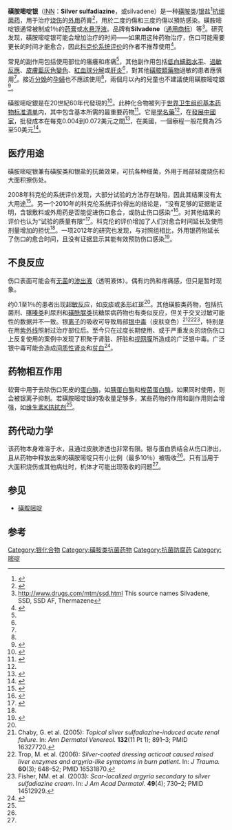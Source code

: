 {{not|磺胺嘧啶}}
{{Drugbox
| Verifiedfields = changed
| verifiedrevid = 464391482
| IUPAC_name = Silver [(4-aminophenyl)sulfonyl](pyrimidin-2-yl)azanide
| image = Silver sulfadiazine Structural Formula V1.svg

<!--Clinical data-->
| tradename = Silvadene
| Drugs.com = {{drugs.com|monograph|silver_sulfadiazine}}
| MedlinePlus = a682598
| pregnancy_AU = <!-- A / B1 / B2 / B3 / C / D / X -->
| pregnancy_US = <!-- A / B            / C / D / X -->
| pregnancy_category = B（不建议在妊娠晚期使用）
| legal_AU = <!-- S2, S3, S4, S5, S6, S7, S8, S9 or Unscheduled-->
| legal_CA = <!-- Schedule I, II, III, IV, V, VI, VII, VIII -->
| legal_UK = <!-- GSL, P, POM, CD, or Class A, B, C -->
| legal_US = <!-- OTC / Rx-only / Schedule I, II, III, IV, V -->
| legal_status = Rx
| routes_of_administration = 外用

<!--Pharmacokinetic data-->
| bioavailability = <1％（银），10％（磺胺嘧啶）<ref name="Stand_Juni_2008">Fachinformation Flammazine Creme, Stand Juni 2008.</ref>
| protein_bound = 高（银）
| metabolism =  
| elimination_half-life =  
| excretion = 2/3 [[肾|肾]]（磺胺嘧啶）

<!--Identifiers-->
| CASNo_Ref = {{cascite|correct|CAS}}
| CAS_number_Ref = {{cascite|correct|??}}
| CAS_number = 22199-08-2
| ATC_prefix = D06
| ATC_suffix = BA01
| ATC_supplemental =  
| PubChem = 441244
| DrugBank_Ref = {{drugbankcite|correct|drugbank}}
| DrugBank = DB05245
| ChemSpiderID_Ref = {{chemspidercite|correct|chemspider}}
| ChemSpiderID = 390017
| UNII_Ref = {{fdacite|correct|FDA}}
| UNII = W46JY43EJR
| KEGG_Ref = {{keggcite|correct|kegg}}
| KEGG = D00433
| ChEBI_Ref = {{ebicite|correct|EBI}}
| ChEBI = 9142
| ChEMBL_Ref = {{ebicite|changed|EBI}}
| ChEMBL = 1200766

<!--Chemical data-->
| C=10 | H=9 | Ag=1 | N=4 | O=2 | S=1 
| molecular_weight = 357.14 g/mol
| smiles = [Ag+].O=S(=O)([N-]c1ncccn1)c2ccc(N)cc2
| InChI = 1/C10H9N4O2S.Ag/c11-8-2-4-9(5-3-8)17(15,16)14-10-12-6-1-7-13-10;/h1-7H,11H2;/q-1;+1
| InChIKey = UEJSSZHHYBHCEL-UHFFFAOYAS
| StdInChI_Ref = {{stdinchicite|correct|chemspider}}
| StdInChI = 1S/C10H9N4O2S.Ag/c11-8-2-4-9(5-3-8)17(15,16)14-10-12-6-1-7-13-10;/h1-7H,11H2;/q-1;+1
| StdInChIKey_Ref = {{stdinchicite|correct|chemspider}}
| StdInChIKey = UEJSSZHHYBHCEL-UHFFFAOYSA-N
| synonyms = (4-Amino-N-2-pyrimidinylbenzenesulfonamidato-NN,01)-silver, sulfadiazine silver, silver (I) sulfadiazine, 4-amino-N-(2-pyrimidinyl)benzenesulfonamide silver salt, dermazine, geben, silvadene
| melting_point = 285
}}
{{medical}}
'''磺胺嘧啶银'''（[[国际非专利药品名称|INN]]：'''Silver sulfadiazine'''，或silvadene）是一种[[磺胺类药物|磺胺类]]/[[银|银]]盐<ref name="pmid14512929">{{cite journal |author=Fisher NM, Marsh E, Lazova R |title=Scar-localized argyria secondary to silver sulfadiazine cream |journal=J. Am. Acad. Dermatol. |volume=49 |issue=4 |pages=730–2 |date=October 2003 |pmid=14512929 |doi=10.1067/S0190-9622(02)61574-9 |url=http://linkinghub.elsevier.com/retrieve/pii/S0190962202615749 |access-date=2014-06-02 |archive-date=2018-01-16 |archive-url=https://web.archive.org/web/20180116004552/http://linkinghub.elsevier.com/retrieve/pii/S0190962202615749 |dead-url=no }}</ref>[[抗细菌药|抗细菌药]]，用于治疗[[灼伤|烧伤]]的[[外用|外用]]药膏<ref name=Ros2013>{{cite book|last1=Marx|first1=John|last2=Walls|first2=Ron|last3=Hockberger|first3=Robert|title=Rosen's Emergency Medicine - Concepts and Clinical Practice|date=2013|publisher=Elsevier Health Sciences|isbn=1455749877|page=814|url=https://books.google.ca/books?id=uggC0i_jXAsC&pg=PA814|language=en|deadurl=no|archiveurl=https://web.archive.org/web/20160913112905/https://books.google.ca/books?id=uggC0i_jXAsC&pg=PA814|archivedate=2016-09-13}}</ref>，用於二度灼傷和三度灼傷以預防感染。磺胺嘧啶银通常被制成1％的[[霜_(医药)|药膏]]或[[水溶液|水]][[悬浮液|悬浮液]]。品牌有'''Silvadene'''（[[通用商标|通用商标]]）等<ref>http://www.drugs.com/mtm/ssd.html {{Wayback|url=http://www.drugs.com/mtm/ssd.html |date=20110417030400 }} This source names Silvadene, SSD, SSD AF, Thermazene</ref>。研究发现，磺胺嘧啶银可能会增加治疗的时间——如果用这种药物治疗，伤口可能需要更长的时间才能愈合，因此[[科克伦协作网|科克伦系统评价]]的作者不推荐使用<ref>{{cite journal |author=Wasiak J, Cleland H, Campbell F |title=Dressings for superficial and partial thickness burns |journal=Cochrane Database Syst Rev |volume= |issue=4 |pages=CD002106 |year=2008|pmid=18843629 |doi=10.1002/14651858.CD002106.pub3 |quote=The use of silver sulphadiazine (SSD) as a comparator on burn wounds for the full duration of treatment needs to be reconsidered, as a number of studies showed delays in time to wound healing and increased number of dressing applications in patients treated with SSD dressings}}</ref>。

<!-- Side effects and mechanism -->
常見的副作用包括使用部位的瘙癢和疼痛<ref name=AHFS2016/>，其他副作用包括[[白细胞减少症|低白細胞水平]]、[[過敏反應|過敏反應]]、[[銀質沈著症|皮膚藍灰色變色]]、[[溶血反應|紅血球分解]]或[[肝炎|肝炎]]<ref name=AHFS2016/>，對其他[[磺胺類藥物|磺胺類藥物]]過敏的患者應慎用<ref name=AHFS2016/>。接近[[分娩|分娩]]的[[孕婦|孕婦]]也不應該使用<ref name=AHFS2016/>，兩個月以內的兒童也不建議使用磺胺嘧啶銀<ref name=AHFS2016>{{cite web|title=Silver Sulfadiazine|url=https://www.drugs.com/monograph/silver-sulfadiazine.html|website=Drugs.com|publisher=American Society of Health-System Pharmacists|accessdate=30 August 2016|date=June 1, 2008|deadurl=no|archiveurl=https://web.archive.org/web/20160920060256/https://www.drugs.com/monograph/silver-sulfadiazine.html|archivedate=20 September 2016}}</ref>。

<!-- Society and culture -->
磺胺嘧啶銀是在20世紀60年代發現的<ref>{{cite book|last1=Coran|first1=Arnold G.|last2=Caldamone|first2=Anthony|last3=Adzick|first3=N. Scott|last4=Krummel|first4=Thomas M.|last5=Laberge|first5=Jean-Martin|last6=Shamberger|first6=Robert|title=Pediatric Surgery|date=2012|publisher=Elsevier Health Sciences|isbn=032309161X|page=369|edition=7|url=https://books.google.ca/books?id=QpabASTwF_sC&pg=PA369|language=en|deadurl=no|archiveurl=https://web.archive.org/web/20160913123107/https://books.google.ca/books?id=QpabASTwF_sC&pg=PA369|archivedate=2016-09-13}}</ref>。此种化合物被列于[[世界卫生组织基本药物标准清单|世界卫生组织基本药物标准清单]]内，其中包含基本{{le|医疗卫生制度|Health system}}所需的最重要药物<ref>{{cite web|title=WHO Model List of EssentialMedicines|url=http://apps.who.int/iris/bitstream/10665/93142/1/EML_18_eng.pdf?ua=1|work=World Health Organization|accessdate=22 April 2014|date=October 2013|archive-date=2016-04-11|archive-url=https://web.archive.org/web/20160411133939/http://apps.who.int/iris/bitstream/10665/93142/1/EML_18_eng.pdf?ua=1|dead-url=no}}</ref>。它是[[通用名药物|學名藥]]<ref name=AHFS2016/>，在[[發展中國家|發展中國家]]，批發成本在每克0.004到0.072美元之間<ref>{{cite web|title=Silver Sulfadiazine|url=http://erc.msh.org/dmpguide/resultsdetail.cfm?language=english&code=AGS1C&s_year=2014&year=2014&str=1%25&desc=Silver%20Sulfadiazine&pack=new&frm=CREAM&rte=TOP&class_code2=13%2E2%2E&supplement=&class_name=%2813%2E2%2E%29Anti-infective%20medicines%20%28dermatological%29%3Cbr%3E|website=International Drug Price Indicator Guide|accessdate=30 August 2016}}{{Dead link|date=2018年7月 |bot=InternetArchiveBot |fix-attempted=yes }}</ref>，在美國，一個療程一般花費為25至50美元<ref>{{cite book|last1=Facep|first1=Hamilton MD Faaem Facmt|title=Tarascon Pharmacopoeia 2014 Professional Desk Reference Edition|date=2014|publisher=Jones & Bartlett Publishers|isbn=9781284056716|page=157|url=https://books.google.ca/books?id=F6YdAwAAQBAJ&pg=PA157|language=en|deadurl=no|archiveurl=https://web.archive.org/web/20160913155614/https://books.google.ca/books?id=F6YdAwAAQBAJ&pg=PA157|archivedate=2016-09-13}}</ref>。

== 医疗用途 ==
磺胺嘧啶银兼有磺胺类和银盐的抗菌效果，可抗各种细菌，外用于局部轻度烧伤和大面积擦伤处。

2008年科克伦的系统评价发现，大部分试验的方法存在缺陷，因此其结果没有太大用途<ref name=Was2008>{{cite journal|author=Wasiak J, Cleland H, Campbell F |title=Dressings for superficial and partial thickness burns|journal=Cochrane Database Syst Rev |volume= |issue=4 |pages=CD002106|year=2008|pmid=18843629|doi=10.1002/14651858.CD002106.pub3 |url= |editor1-last=Wasiak |editor1-first=Jason}}</ref>。另一个2010年的科克伦系统评价得出的结论是，“没有足够的证据能证明，含银敷料或外用药是否能促进伤口愈合，或防止伤口感染”<ref name=Dress2010>{{cite journal|last=Storm-Versloot|first=MN|coauthors=Vos, CG; Ubbink, DT; Vermeulen, H|title=Topical silver for preventing wound infection|journal=Cochrane database of systematic reviews (Online)|date=Mar 17, 2010|issue=3|pages=CD006478|pmid=20238345|doi=10.1002/14651858.CD006478.pub2|editor1-last=Storm-Versloot|editor1-first=Marja N}}</ref>。对其他结果的评价也认为“试验的质量有限”<ref name="systematic1973">{{cite journal |author=Lo SF, Hayter M, Chang CJ, Hu WY, Lee LL |title=A systematic review of silver-releasing dressings in the management of infected chronic wounds |journal=Journal of clinical nursing |volume=17|issue=15|pages=1973–85|year=2008|pmid=18705778 |doi=10.1111/j.1365-2702.2007.02264.x}}</ref>。科克伦的评价增加了人们对愈合时间延长及使用剂量增加的担忧<ref name="Was2008" />。一项2012年的研究也发现，与对照组相比，外用银药物延长了伤口的愈合时间，且没有证据显示其能有效预防伤口感染<ref name=Aziz2012>{{cite journal|last=Aziz|first=Z|coauthors=Abu, SF; Chong, NJ|title=A systematic review of silver-containing dressings and topical silver agents (used with dressings) for burn wounds.|journal=Burns : journal of the International Society for Burn Injuries|date=May 2012|volume=38|issue=3|pages=307–18|pmid=22030441|doi=10.1016/j.burns.2011.09.020}}</ref>。

== 不良反应 ==
伤口表面可能会有[[无菌|无菌]]的[[渗出液|渗出液]]（透明液体）。偶有灼热和疼痛感，但只是暂时现象。

约0.1至1％的患者出现[[超敏反应|超敏反应]]，如[[疹|皮疹]]或[[多形红斑|多形红斑]]<ref name="Austria-Codex" />。其他磺胺类药物，包括抗菌剂、[[噻嗪类|噻嗪类]]利尿剂和[[磺酰脲类|磺酰脲类]]抗糖尿病药物也有类似反应，但关于交叉过敏可能性的数据并不一致。银[[离子|离子]]的吸收可导致局部[[银中毒|银中毒]]（皮肤变色）<ref>Chaby, G. et al. (2005): ''Topical silver sulfadiazine-induced acute renal failure''. In: ''Ann Dermatol Venereol.'' '''132'''(11 Pt 1); 891–3; PMID 16327720.</ref><ref>Trop, M. et al. (2006): ''Silver-coated dressing acticoat caused raised liver enzymes and argyria-like symptoms in burn patient''. In: ''J Trauma.'' '''60'''(3); 648–52; PMID 16531870.</ref><ref>Fisher, NM. et al. (2003): ''Scar-localized argyria secondary to silver sulfadiazine cream''. In: ''J Am Acad Dermatol.'' '''49'''(4); 730–2; PMID 14512929.</ref>，特别是在用[[紫外线|紫外线]]照射过治疗部位后。至今只在过度长期使用、或于严重发炎的烧伤伤口上反复使用的案例中发现了积聚于肾脏、肝脏和[[视网膜|视网膜]]所造成的广泛银中毒。广泛银中毒可能会造成[[间质性肾炎|间质性肾炎]]和[[贫血|贫血]]<ref name="Austria-Codex">{{cite book|title=Austria-Codex|editor=Jasek, W|publisher=Österreichischer Apothekerverlag|location=Vienna|year=2007|edition=62|volume=2|pages=3270–1|isbn=978-3-85200-181-4|language=de}}</ref>。

== 药物相互作用 ==
软膏中用于去除伤口死皮的[[蛋白酶|蛋白酶]]，如[[胰蛋白酶|胰蛋白酶]]和[[梭菌蛋白酶|梭菌蛋白酶]]，如果同时使用，则会被银离子抑制。若磺胺嘧啶银的吸收量足够多，某些药物的作用和副作用则会增强，如[[维生素K拮抗剂|维生素K拮抗剂]]<ref name="Austria-Codex" />。

== 药代动力学 ==
该药物本身难溶于水，且通过皮肤渗透也非常有限。银与蛋白质结合从伤口渗出，且从药物中释放出来的磺胺嘧啶只有小比例（最多10％）被吸收<ref name="Stand_Juni_2008" />。只有当用于大面积烧伤或其他病灶时，机体才可能出现吸收的问题<ref name="Austria-Codex" />。

== 参见 ==
* [[磺胺嘧啶|磺胺嘧啶]]

== 参考 ==
{{reflist}}

{{皮肤病用抗生素和化疗药}}
{{银化合物}}

[[Category:银化合物|Category:银化合物]]
[[Category:磺胺类抗菌药物|Category:磺胺类抗菌药物]]
[[Category:抗菌防腐药|Category:抗菌防腐药]]
[[Category:嘧啶|Category:嘧啶]]